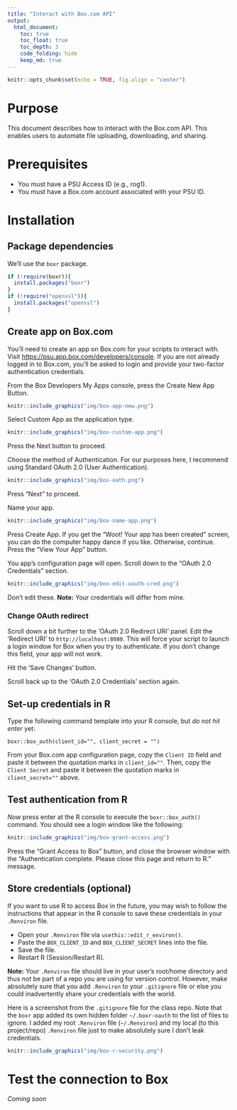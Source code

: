 ```yaml
---
title: "Interact with Box.com API"
output:
  html_document:
    toc: true
    toc_float: true
    toc_depth: 3
    code_folding: hide
    keep_md: true
---
```


```r
knitr::opts_chunk$set(echo = TRUE, fig.align = "center")
```

# Purpose

This document describes how to interact with the Box.com API.
This enables users to automate file uploading, downloading, and sharing.

# Prerequisites

- You must have a PSU Access ID (e.g., rog1).
- You must have a Box.com account associated with your PSU ID.

# Installation

## Package dependencies

We'll use the `boxr` package.

```r
if (!require(boxr)){
  install.packages("boxr")
}
if (!require("openssl")){
  install.packages("openssl")
}
```

## Create app on Box.com

You'll need to create an app on Box.com for your scripts to interact with. 
Visit <https://psu.app.box.com/developers/console>.
If you are not already logged in to Box.com, you'll be asked to login and provide your two-factor authentication credentials.

From the Box Developers My Apps console, press the Create New App Button.

```r
knitr::include_graphics("img/box-app-new.png")
```

Select Custom App as the application type.

```r
knitr::include_graphics("img/box-custom-app.png")
```

Press the Next button to proceed.

Choose the method of Authentication.
For our purposes here, I recommend using Standard OAuth 2.0 (User Authentication).

```r
knitr::include_graphics("img/box-oath.png")
```

Press "Next" to proceed.

Name your app.

```r
knitr::include_graphics("img/box-name-app.png")
```

Press Create App.
If you get the "Woot! Your app has been created" screen, you can do the computer happy dance if you like.
Otherwise, continue.
Press the "View Your App" button.

You app's configuration page will open.
Scroll down to the "OAuth 2.0 Credentials" section.

```r
knitr::include_graphics("img/box-edit-oauth-cred.png")
```

Don't edit these.
**Note:** Your credentials will differ from mine.

### Change OAuth redirect

Scroll down a bit further to the 'OAuth 2.0 Redirect URI' panel.
Edit the 'Redirect URI' to `http://localhost:8080`.
This will force your script to launch a login window for Box when you try to authenticate.
If you don't change this field, your app will not work.

Hit the 'Save Changes' button.

Scroll back up to the 'OAuth 2.0 Credentials' section again.

## Set-up credentials in R

Type the following command template into your R console, but *do not hit enter* yet:

```
boxr::box_auth(client_id="", client_secret = "")
```

From your Box.com app configuration page, copy the `Client ID` field and paste it between the quotation marks in `client_id=""`.
Then, copy the `Client Secret` and paste it between the quotation marks in `client_secret=""` above.

## Test authentication from R

*Now* press enter at the R console to execute the `boxr::box_auth()` command.
You should see a login window like the following:

```r
knitr::include_graphics("img/box-grant-access.png")
```

Press the "Grant Access to Box" button, and close the browser window with the "Authentication complete. Please close this page and return to R." message.

## Store credentials (optional)

If you want to use R to access Box in the future, you may wish to follow the instructions that appear in the R console to save these credentials in your `.Renviron` file.

- Open your `.Renviron` file via `usethis::edit_r_environ()`.
- Paste the `BOX_CLIENT_ID` and `BOX_CLIENT_SECRET` lines into the file.
- Save the file.
- Restart R (Session/Restart R).

**Note:** Your `.Renviron` file should live in your user's root/home directory and thus *not* be part of a repo you are using for version control.
However, make absolutely sure that you add `.Renviron` to your `.gitignore` file or else you could inadvertently share your credentials with the world.

Here is a screenshot from the `.gitignore` file for the class repo.
Note that the `boxr` app added its own hidden folder `~/.boxr-oauth` to the list of files to ignore.
I added my root `.Renviron` file (`~/.Renviron`) and my local (to this project/repo) `.Renviron` file just to make absolutely sure I don't leak credentials.

```r
knitr::include_graphics("img/box-r-security.png")
```

# Test the connection to Box

*Coming soon*

